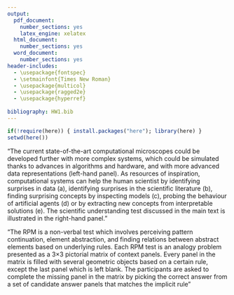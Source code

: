 ```yaml
---
output:
  pdf_document:
    number_sections: yes
    latex_engine: xelatex
  html_document:
    number_sections: yes
  word_document:
    number_sections: yes
header-includes:
  - \usepackage{fontspec}
  - \setmainfont{Times New Roman}
  - \usepackage{multicol}
  - \usepackage{ragged2e}
  - \usepackage{hyperref}
  
bibliography: HW1.bib
---
```

```r
if(!require(here)) { install.packages("here"); library(here) }
setwd(here())
```

\title{\textbf{STOR 390: HOMEWORK 1}}
\author{\textbf{Riley Harper}}
\date{\textbf{\today}}
\maketitle

\renewcommand\abstractname{}
\renewcommand{\refname}{References in the Discussion}
\begin{abstract}
\textbf{Abstract:} We have now seen three ethical theories as well as their pitfalls.  We have also thoroughly discussed their applications to the justifiability of Chat GPT. Now it is your turn to demonstrate your own understanding and mastery of these philosophical concepts.
\end{abstract}

\begin{multicols}{2}

\section{Is the use of Chat-GPT justifiable in academic settings?}

To what extent, or under what circumstances, is the use of Chat-GPT justifiable in academic settings?  Use (at least) one of the above principles as a supporting argument for your position.  Argue for your position in one page or less.

Chat-GPT, or any generative artificial intelligence (AI), can be a great tool for advancing ones own learning and research capabilities. These AI systems provide immediate access to a vast repository of information scraping the World Wide Web, generate diverse, creative ideas, and simulate intellectual discourse, all of which are invaluable in an academic context. In my own experience, utilizing Chat-GPT for comprehensive literature searches on complex topics like undergraduate mental health, depression, and melancholy proved to be remarkably effective. This effectiveness was not only recognized at the University of North Carolina at Chapel Hill but also garnered international recognition and award at the University of Oxford when presenting our final research project. One of the biggest topics of discussion during our judging at each stage of the systems-based research competition was the strength and breadth evident in our literature search and, human, review process. However, this is not an argument to say that AI can be used in substitute to traditional learning tools.

From a consequentialist standpoint, the justification for using Chat-GPT in academia hinges on the outcomes it produces. If the use of AI leads to enhanced learning experiences, more thorough research, and a broader understanding of subjects, then its application is not only justifiable but recommended. The ability of AI to process and synthesize information at a scale unattainable by humans alone can, objectively, lead to significant advancements in knowledge and understanding. In complex fields like Statistics and Analytics or Biology and Medicine, AI can quickly analyze vast datasets, providing insights that might take much longer to discern through manual analysis. Further, AI can be used to enhance past experiments that lacked access to the modern technology we now possess in the modern age. An example of this was presented in Origins \cite{Brown2017} related to Miller and Urey's experiments \cite{Miller1953} on recreating the "primordial soup." Although the subject of this book was science fiction, the idea was not so far fetched to have an AI work on better recreating the early earth conditions and to combine this with technological simulation across centuries or longer rather than a few months as was used in the original paper written by Miller and Urey.

Virtue ethics, originated by philosophers such as Aristotle, focuses on the inherent character of a person rather than on specific actions. This ethical theory suggests that behavioral ethics stem from the virtues ingrained in the individual. Virtue ethics prompts us to consider how the use of Chat GPT in academia aligns with the virtues or moral character we seek to foster both in educators and in  students. One of the key virtues in academic settings is the pursuit of knowledge and wisdom. Chat-GPT, as an advanced data collection and anaylsis tool, aligns well with this virtue. It can serve as an aid in the relentless quest for knowledge, providing students and researchers with quick access to a wide range of information and diverse perspectives. This tool can enhance one's capacity for critical thinking and understanding, as it offers insights and data that might originally be inaccessible or difficult to comprehend to the reader. In this way, Chat-GPT can be seen as an extension of one's intellectual virtues, facilitating a deeper engagement with learning materials and promoting intellectual growth. Furthermore, the virtue of curiosity is inherently linked to academic endeavors. Chat-GPT can also serve as a catalyst for curiosity, opening up new avenues of inquiry and exploration through new innovations such as symbolic AI. By providing diverse viewpoints and covering a broad range of topics, it can inspire users to delve deeper into subjects, ask more profound questions, and explore areas they might not have considered otherwise. One example of this was demonstrated in a recently published paper on abstract reasoning in a classical problem involving the Raven's Progressive matrices (RPM) test, as demonstrated in Figure 2.

This previously was an extremely tough problem for neural networks alone. However, the method used by Hersche and his collaborators was 88\% accurate on a set of problems compared to neural networks alone being only 61\% accurate on the same set. Also significant, the approach used by this team was 250 times faster than using the tradtional method of symbolic logic which involves referencing an immense rulebook to make decisions. Clearly, AI can lead those who are curious to pursue harder problems in unique, innovative ways.

In conclusion, from the perspective of consequentialism and virtue ethics, the use of Chat-GPT in academia can be justified when it aligns with and supports the expansion and pursuit of knowledge and curiosity. AI has become not just a tool for information retrieval and analysis, but also a means of enriching the educational experience and contributing to the moral development of those engaged in scholarly pursuits.

\section{Counterargument}

In no more than half a page, consider and refute a potential objection to the position you staked out in the above question. 

While consequentialism focuses on outcomes, it also acknowledges that negative consequences must be weighed and mitigated. The potential for academic dishonesty, over-reliance on AI, and the erosion of critical thinking skills are valid concerns that must be addressed. Ensuring that AI is used as a complement to, rather than a replacement for, traditional academic methods is essential in preserving the integrity of the educational process. Moreover, the nearly unlimited access to data mentioned in the previous argument can lead to a poor foundation in approaching research questions or learning in general. As Richard Feynman put it, "There is no learning without having to pose a question. And a question requires doubt." While generative AI can be great for answering quick questions, it can often become a crutch to those who tend to overuse for answering most or even every question that pops into their head. This leads to a weak foundation in reasoning and argumentative abilities–essential for academia in all facets from students to teachers to researchers. Even more worrying, the element of untruthfullness and lack of integrity can lead those who lack these abilities to "plagiarize" these new agents of information. Although the prompts are often originally written and queried by the author, it is the generative AI doing the bulk of workload related to critical thinking and reasoning. Many times, this results in weaker, general arguments that lack the nuances and creativity capable by the supposed human author. This worsening of knowledge and abilities clearly undermines the previously stated benefits of generative AI like advancing ones own learning and research capabilities. Moreover, it's difficult to fully understand the true outcome of generative AI used in academia until additional research is done in the field of developmental psychology to study how youth's approach towards learning changes in response to the AI revolution.

In conclusion, the potential for academic dishonesty, over-reliance on AI, and the erosion of critical thinking skills are potential gaps in the originally posited argument. Additional research should be done before any outcome can be argued from a consequantialist perspective.
\newpage
\section{Appendix}
\end{multicols}
\begin{minipage}{\linewidth}
\centering
\includegraphics[width=0.75\linewidth]{./figures/AIscience.png}
\end{minipage}
\textbf{Figure 1:} "The current state-of-the-art computational microscopes could be developed further with more complex systems, which could be simulated thanks to advances in algorithms and hardware, and with more advanced data representations (left-hand panel). As resources of inspiration, computational systems can help the human scientist by identifying surprises in data (a), identifying surprises in the scientific literature (b), finding surprising concepts by inspecting models (c), probing the behaviour of artificial agents (d) or by extracting new concepts from interpretable solutions (e). The scientific understanding test discussed in the main text is illustrated in the right-hand panel." \cite{Krenn2022}

\begin{minipage}{\linewidth}
\centering
\includegraphics[width=0.4\linewidth]{./figures/RPM.png}
\end{minipage}
\textbf{Figure 2:} "The RPM is a non-verbal test which involves perceiving pattern continuation, element abstraction, and finding relations between abstract elements based on underlying rules. Each RPM test is an analogy problem presented as a 3×3 pictorial matrix of context panels. Every panel in the matrix is filled with several geometric objects based on a certain rule, except the last panel which is left blank. The participants are asked to complete the missing panel in the matrix by picking the correct answer from a set of candidate answer panels that matches the implicit rule" \cite{Hersche2023}
\newpage
\nocite{*}
\bibliographystyle{apalike}
\bibliography{HW1}